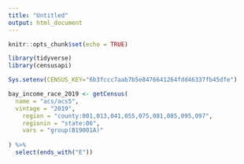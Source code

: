 ```yaml
---
title: "Untitled"
output: html_document
---
```


```r
knitr::opts_chunk$set(echo = TRUE)
```


```r
library(tidyverse)
library(censusapi)
```

```r
Sys.setenv(CENSUS_KEY="6b3fccc7aab7b5e8476641264fdd46337fb45dfe")

bay_income_race_2019 <- getCensus(
  name = "acs/acs5",
  vintage = "2019",
    region = "county:001,013,041,055,075,081,085,095,097", 
    regionin = "state:06",
    vars = "group(B19001A)"
  
) %>%
  select(ends_with("E"))
  


```

